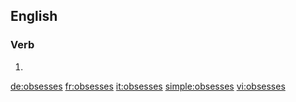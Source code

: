 ==English==

===Verb===
{{head|en}}

# {{en-third-person singular of|obsess}}

[[de:obsesses]]
[[fr:obsesses]]
[[it:obsesses]]
[[simple:obsesses]]
[[vi:obsesses]]